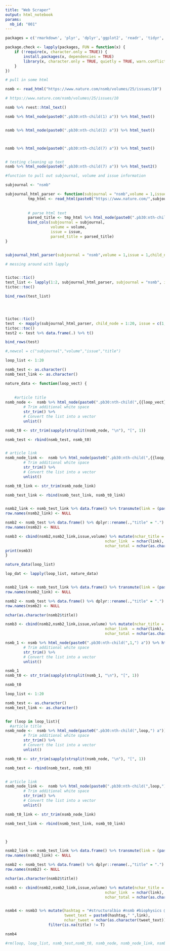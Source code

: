 ```yaml
---
title: "Web Scraper"
output: html_notebook
params:
  nb_id: "001"
---
```



```r

packages = c('rmarkdown', 'plyr', 'dplyr','ggplot2', 'readr', 'tidyr', 'stringr',  'knitr', 'sparklyr', 'shiny', 'data.table', 'zoo','fasttime',"twitteR","openssl","httpuv" , 'rvest', 'httr','jsonlite','lubridate', 'twitteR')

package.check <- lapply(packages, FUN = function(x) {
    if (!require(x, character.only = TRUE)) {
        install.packages(x, dependencies = TRUE)
        library(x, character.only = TRUE, quietly = TRUE, warn.conflicts = FALSE)
    }
})


```




```r

# pull in some html

nsmb <- read_html("https://www.nature.com/nsmb/volumes/25/issues/10") 

# https://www.nature.com/nsmb/volumes/25/issues/10

```




```r


nsmb %>% rvest::html_text()

```






```r

nsmb %>% html_node(paste0(".pb30:nth-child(1) a")) %>% html_text()


nsmb %>% html_node(paste0(".pb30:nth-child(2) a")) %>% html_text()



nsmb %>% html_node(paste0(".pb30:nth-child(7) a")) %>% html_text()



```






```r

# testing cleaning up text
nsmb %>% html_node(paste0(".pb30:nth-child(7) a")) %>% html_text2()


```





```r

#function to pull out subjournal, volume and issue information

subjournal <- "nsmb"

subjournal_html_parser <- function(subjournal = "nsmb",volume = 1,issue = 1,child_node = 1) {
          tmp_html <- read_html(paste0("https://www.nature.com/",subjournal,"/volumes/",volume,"/issues/",issue))
          
          
          # parse html text
          parsed_title <- tmp_html %>% html_node(paste0(".pb30:nth-child(",child_node,") a")) %>% html_text2()
          bind_cols(subjournal = subjournal,
                    volume = volume,
                    issue = issue,
                    parsed_title = parsed_title)
}


subjournal_html_parser(subjournal = "nsmb",volume = 1,issue = 1,child_node = 7) 


```




```r

# messing around with lapply 


tictoc::tic()
test_list <- lapply(1:2, subjournal_html_parser, subjournal = "nsmb", issue = c(1,2), volume = 1)
tictoc::toc()

bind_rows(test_list)





```



```r
tictoc::tic()
test  <- mapply(subjournal_html_parser, child_node = 1:20, issue = c(1,2), subjournal = "nsmb",volume = 1) 
tictoc::toc()
test2 <- test %>% data.frame(.) %>% t()

bind_rows(test)

#,newcol = c("subjournal","volume","issue","title")
```





```r


loop_list <- 1:20

nsmb_test <- as.character()
nsmb_test_link <- as.character()

nature_data <- function(loop_vect) {
  
  
    #article title
nsmb_node <-  nsmb %>% html_node(paste0(".pb30:nth-child(",{{loop_vect}},") a")) %>% html_text()  %>% 
        # Trim additional white space
        str_trim() %>%                       
        # Convert the list into a vector
        unlist()

nsmb_t0 <- str_trim(sapply(strsplit(nsmb_node, "\n"), "[", 1)) 

nsmb_test <- rbind(nsmb_test, nsmb_t0)


# article link
nsmb_node_link <-  nsmb %>% html_node(paste0(".pb30:nth-child(",{{loop_vect}},") a")) %>% html_attr('href')  %>% 
        # Trim additional white space
        str_trim() %>%                       
        # Convert the list into a vector
        unlist()

nsmb_t0_link <- str_trim(nsmb_node_link) 

nsmb_test_link <- rbind(nsmb_test_link, nsmb_t0_link)


nsmb2_link <- nsmb_test_link %>% data.frame() %>% transmute(link = (paste0("https://www.nature.com",.)))
row.names(nsmb2_link) <- NULL

nsmb2 <- nsmb_test %>% data.frame() %>% dplyr::rename(.,"title" = ".")
row.names(nsmb2) <- NULL

nsmb3 <- cbind(nsmb2,nsmb2_link,issue,volume) %>% mutate(nchar_title = nchar(as.character(title)),
                                            nchar_link  = nchar(link),
                                            nchar_total = nchar(as.character(title)) + nchar(link))
print(nsmb3)
}

nature_data(loop_list)

lop_dat <- lapply(loop_list, nature_data)


nsmb2_link <- nsmb_test_link %>% data.frame() %>% transmute(link = (paste0("https://www.nature.com",.)))
row.names(nsmb2_link) <- NULL

nsmb2 <- nsmb_test %>% data.frame() %>% dplyr::rename(.,"title" = ".")
row.names(nsmb2) <- NULL

nchar(as.character(nsmb2$title))

nsmb3 <- cbind(nsmb2,nsmb2_link,issue,volume) %>% mutate(nchar_title = nchar(as.character(title)),
                                            nchar_link  = nchar(link),
                                            nchar_total = nchar(as.character(title)) + nchar(link))


```



```r
nsmb_1 <- nsmb %>% html_node(paste0(".pb30:nth-child(",1,") a")) %>% html_text()   %>% 
        # Trim additional white space
        str_trim() %>%                       
        # Convert the list into a vector
        unlist()

nsmb_1
nsmb_t0 <- str_trim(sapply(strsplit(nsmb_1, "\n"), "[", 1)) 

nsmb_t0
```

```r

loop_list <- 1:20

nsmb_test <- as.character()
nsmb_test_link <- as.character()


for (loop in loop_list){
  #article title
nsmb_node <-  nsmb %>% html_node(paste0(".pb30:nth-child(",loop,") a")) %>% html_text()  %>% 
        # Trim additional white space
        str_trim() %>%                       
        # Convert the list into a vector
        unlist()

nsmb_t0 <- str_trim(sapply(strsplit(nsmb_node, "\n"), "[", 1)) 

nsmb_test <- rbind(nsmb_test, nsmb_t0)


# article link
nsmb_node_link <-  nsmb %>% html_node(paste0(".pb30:nth-child(",loop,") a")) %>% html_attr('href')  %>% 
        # Trim additional white space
        str_trim() %>%                       
        # Convert the list into a vector
        unlist()

nsmb_t0_link <- str_trim(nsmb_node_link) 

nsmb_test_link <- rbind(nsmb_test_link, nsmb_t0_link)



}

nsmb2_link <- nsmb_test_link %>% data.frame() %>% transmute(link = (paste0("https://www.nature.com",.)))
row.names(nsmb2_link) <- NULL

nsmb2 <- nsmb_test %>% data.frame() %>% dplyr::rename(.,"title" = ".")
row.names(nsmb2) <- NULL

nchar(as.character(nsmb2$title))

nsmb3 <- cbind(nsmb2,nsmb2_link,issue,volume) %>% mutate(nchar_title = nchar(as.character(title)),
                                            nchar_link  = nchar(link),
                                            nchar_total = nchar(as.character(title)) + nchar(link))


nsmb4 <- nsmb3 %>% mutate(hashtag = "#structuralbio #nsmb #biophysics @nature @NatureSMB",
                          tweet_text = paste0(hashtag," ",link),
                          nchar_tweet = nchar(as.character(tweet_text))) %>%
                   filter(is.na(title) != T)

nsmb4

#rm(loop, loop_list, nsmb_test,nsmb_t0, nsmb_node, nsmb_node_link, nsmb_t0_link, nsmb_test_link, nsmb2_link, nsmb2, nsmb3)
```







































